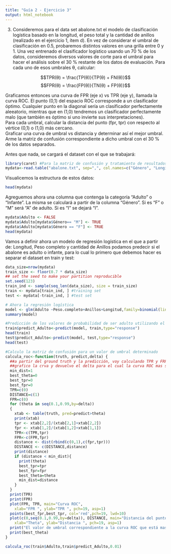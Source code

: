 ```yaml
---
title: "Guía 2 - Ejercicio 3"
output: html_notebook
---
```


3. Consideremos para el data set abalone.txt el modelo de clasificación logística basado en la
longitud, el peso total y la cantidad de anillos (realizado en el ejercicio 1, ítem d). En vez de considerar el umbral de clasificación en 0.5, probaremos distintos valores en una grilla entre 0 y 1. Una vez entrenado el clasificador logístico usando un 70 % de los datos, consideremos diversos valores de corte para el umbral para hacer el análisis sobre el 30 % restante de los datos de evaluación. Para cada uno de esos umbrales θ, calcular:

$$TPR(θ) = \frac{TP(θ)}{TP(θ) + FN(θ)}$$
$$FPR(θ) = \frac{FP(θ)}{TN(θ) + FP(θ)}$$

Graficamos entonces una curva de FPR (eje x) vs TPR (eje y), llamada la curva ROC. El punto
(0,1) del espacio ROC corresponde a un clasificador óptimo. Cualquier punto en la diagonal sería un clasificador perfectamente aleeatorio, mientras que en (1,0) tendremos un clasificador perfectamente malo (que también es óptimo si uno invierte sus interpretaciones).  
Para cada umbral, calcular la distancia del punto (fpr, tpr) con respecto al vértice (0,1) o (1,0) más cercano.  
Graficar una curva de umbral vs distancia y determinar así el mejor umbral. Arme la matriz de confusión correspondiente a dicho umbral con el 30 % de los datos separados.

Antes que nada, se cargará el dataset con el que se trabajará:

```r
library(caret) #Para la matriz de confusión y tratamiento de resultados
mydata<-read.table("abalone.txt", sep=",", col.names=c("Género", "Longitud", "Diámetro","Altura","Peso completo","Peso Carne","Peso Vísceras","Peso Caparazón","Anillos"))
```
Visualicemos la estructura de estos datos:
```r
head(mydata)
```
Agreguemos ahora una columna que contenga la categoría "Adulto" o "Infante". La misma se calculará a partir de la columna "Género". Si es "F" o "M" será "A" de adulto. Si es "I" se dejará "I".

```r
mydata$Adulto <- FALSE
mydata$Adulto[mydata$Género== "M"] <- TRUE
mydata$Adulto[mydata$Género == "F"] <- TRUE
head(mydata)
```
Vamos a definir ahora un modelo de regresión logística en el que a partir de: Longitud, Peso completo y cantidad de Anillos podamos predecir si el abalone es adulto o infante, para lo cual lo primero que debemos hacer es separar el dataset en train y test:

```r
data_size=nrow(mydata)
train_size <- floor(0.7 * data_size)
## set the seed to make your partition reproducible
set.seed(123)
train_ind <- sample(seq_len(data_size), size = train_size)
train <- mydata[train_ind, ] #training set
test <- mydata[-train_ind, ] #test set

# Ahora la regresión logística
model <- glm(Adulto ~Peso.completo+Anillos+Longitud,family=binomial(link='logit'),data=train)
summary(model)

#Predicción de los valores de probabilidad de ser adulto utilizando el modelo generado anteriormente
train$predict_Adulto<-predict(model, train,type="response")
head(train)
test$predict_Adulto<-predict(model, test,type="response")
head(test)

#Calculo la matriz de confusión para un valor de umbral determinado
calcula_roc<-function(truth, predict,delta) {
  ##a partir del ground truth y la predicción, voy calculando TPR y FRP a intervalos de delta
  ##grafico la crva y devuelvo el delta para el cual la curva ROC mas se acerca al punto (0,1)
  min_dist=1
  best_theta=0
  best_tpr=0
  best_fpr=0
  TPR=c(0)
  DISTANCE=c(1)
  FPR=c(0)
  for (theta in seq(0.1,0.99,by=delta)) 
  {
    xtab <- table(truth, pred=predict>theta)
    print(xtab)
    tpr <- xtab[2,2]/(xtab[2,1]+xtab[2,2])
    fpr <- xtab[1,2]/(xtab[1,2]+xtab[1,1])
    TPR<-c(TPR,tpr)
    FPR<-c(FPR,fpr)
    distance <- dist(rbind(c(0,1),c(fpr,tpr)))
    DISTANCE <- c(DISTANCE,distance)
    print(distance)
    if (distance < min_dist){
      print(theta)
      best_tpr=tpr
      best_fpr=fpr
      best_theta=theta
      min_dist=distance
    }
  }
  print(TPR)
  print(FPR)
  plot(FPR, TPR, main="Curva ROC", 
  	xlab="FPR ", ylab="TPR ", pch=19, asp=1)
  points(best_fpr,best_tpr, col='red',pch=19, lwd=10) 
  plot(c(0,seq(0.1,0.99,by=delta)), DISTANCE, main="Distancia del punto de ROC a (0,1)", 
  	xlab="Theta", ylab="Distancia ", pch=19, asp=1)
  print("El valor de umbral correspondiente a la curva ROC que está mas cerca del punto (0,1) es:")
  print(best_theta)
}

calcula_roc(train$Adulto,train$predict_Adulto,0.01)
```
